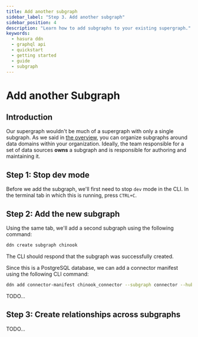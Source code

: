 ```yaml
---
title: Add another subgraph
sidebar_label: "Step 3. Add another subgraph"
sidebar_position: 4
description: "Learn how to add subgraphs to your existing supergraph."
keywords:
  - hasura ddn
  - graphql api
  - quickstart
  - getting started
  - guide
  - subgraph
---
```


# Add another Subgraph

## Introduction

Our supergraph wouldn't be much of a supergraph with only a single subgraph. As we said in
[the overview](/getting-started/overview), you can organize subgraphs around data domains within your organization.
Ideally, the team responsible for a set of data sources **owns** a subgraph and is responsible for authoring and
maintaining it.

## Step 1: Stop dev mode

Before we add the subgraph, we'll first need to stop `dev` mode in the CLI. In the terminal tab in which this is
running, press `CTRL+C`.

## Step 2: Add the new subgraph

Using the same tab, we'll add a second subgraph using the following command:

```bash
ddn create subgraph chinook
```

The CLI should respond that the subgraph was successfully created.

Since this is a PostgreSQL database, we can add a connector manifest using the following CLI command:

```bash
ddn add connector-manifest chinook_connector --subgraph connector --hub-connector hasura/postgres:v0.5.0 --type cloud
```

TODO...

## Step 3: Create relationships across subgraphs

TODO...
